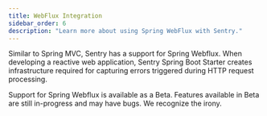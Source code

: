 ```yaml
---
title: WebFlux Integration
sidebar_order: 6
description: "Learn more about using Spring WebFlux with Sentry."
---
```


Similar to Spring MVC, Sentry has a support for Spring Webflux. When developing a reactive web application, Sentry Spring Boot Starter creates infrastructure required for capturing errors triggered during HTTP request processing.

<Note>
Support for Spring Webflux is available as a Beta. Features available in Beta are still in-progress and may have bugs. We recognize the irony.
</Note>
